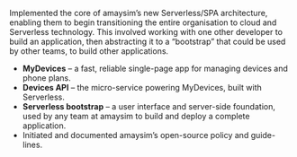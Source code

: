 
Implemented the core of amaysim’s new Serverless/SPA architecture, enabling them to begin transitioning the entire organisation to cloud and Serverless technology. This involved working with one other developer to build an application, then abstracting it to a “bootstrap” that could be used by other teams, to build other applications.

- **MyDevices** – a fast, reliable single-page app for managing devices and phone plans.
- **Devices API** – the micro-service powering MyDevices, built with Serverless.
- **Serverless bootstrap** – a user interface and server-side foundation, used by any team at amaysim to build and deploy a complete application.
- Initiated and documented amaysim’s open-source policy and guide-lines.